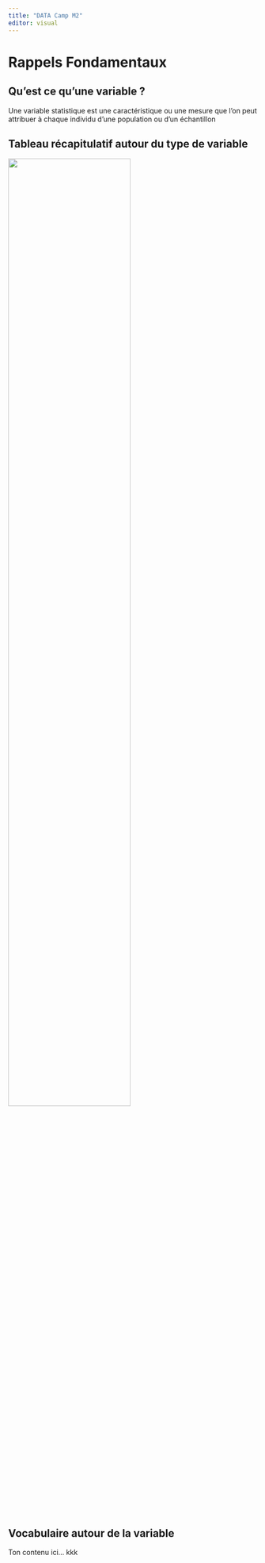 ```yaml
---
title: "DATA Camp M2"
editor: visual
---
```


# Rappels Fondamentaux

## Qu'est ce qu'une variable ?

Une variable statistique est une caractéristique ou une mesure que l'on peut attribuer à chaque individu d'une population ou d'un échantillon

## Tableau récapitulatif autour du type de variable

![](images/variables.png){width="70%" fig-align="center"}

## Vocabulaire autour de la variable

Ton contenu ici...
kkk
